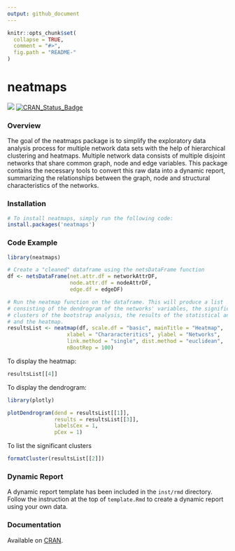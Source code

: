 ```yaml
---
output: github_document
---
```


<!-- README.md is generated from README.Rmd. Please edit that file -->

```r
knitr::opts_chunk$set(
  collapse = TRUE,
  comment = "#>",
  fig.path = "README-"
)
```

# neatmaps

[![](http://cranlogs.r-pkg.org/badges/grand-total/neatmaps)](http://cran.rstudio.com/web/packages/neatmaps/index.html) [![CRAN\_Status\_Badge](http://www.r-pkg.org/badges/version/neatmaps)](http://cran.rstudio.com/web/packages/neatmaps/index.html)

### Overview

The goal of the neatmaps package is to simplify the exploratory data analysis process for multiple network data sets with the help of hierarchical clustering and heatmaps. Multiple network data consists of multiple disjoint networks that share common graph, node and edge variables. This package contains the necessary tools to convert this raw data into a dynamic report, summarizing the relationships between the graph, node and structural characteristics of the networks.

### Installation

``` r
# To install neatmaps, simply run the following code:
install.packages('neatmaps')
```

### Code Example

```r
library(neatmaps)

# Create a "cleaned" dataframe using the netsDataFrame function
df <- netsDataFrame(net.attr.df = networkAttrDF,
                    node.attr.df = nodeAttrDF,
                    edge.df = edgeDF)

# Run the neatmap function on the dataframe. This will produce a list
# consisting of the dendrogram of the networks' variables, the significant
# clusters of the bootstrap analysis, the results of the statistical analysis
# and the heatmap.
resultsList <- neatmap(df, scale.df = "basic", mainTitle = "Heatmap", 
                   xlabel = "Chararacteritics", ylabel = "Networks",
                   link.method = "single", dist.method = "euclidean",
                   nBootRep = 100)
```

To display the heatmap:
```r
resultsList[[4]]
```

To display the dendrogram:
```r
library(plotly)

plotDendrogram(dend = resultsList[[1]],
               results = resultsList[[3]],
               labelsCex = 1,
               pCex = 1)
```

To list the significant clusters

``` r
formatCluster(resultsList[[2]])
```

### Dynamic Report

A dynamic report template has been included in the `inst/rmd` directory. Follow the instruction at the top of `template.Rmd` to create a dynamic report using your own data.

### Documentation

Available on [CRAN](https://cran.r-project.org/web/packages/neatmaps/neatmaps.pdf).
